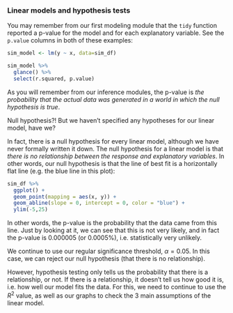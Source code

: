### Linear models and hypothesis tests

You may remember from our first modeling module that the `tidy` function reported a p-value for the model and for each explanatory variable. See the `p.value` columns in both of these examples:

```r
sim_model <- lm(y ~ x, data=sim_df)
```


```r
sim_model %>%
  glance() %>%
  select(r.squared, p.value)
```

As you will remember from our inference modules, the p-value is *the probability that the actual data was generated in a world in which the null hypothesis is true*.

Null hypothesis?! But we haven't specified any hypotheses for our linear model, have we?

In fact, there is a null hypothesis for every linear model, although we have never formally written it down. The null hypothesis for a linear model is that *there is no relationship between the response and explanatory variables*. In other words, our null hypothesis is that the line of best fit is a horizontally flat line (e.g. the blue line in this plot):

```r
sim_df %>%
  ggplot() +
  geom_point(mapping = aes(x, y)) +
  geom_abline(slope = 0, intercept = 0, color = "blue") +
  ylim(-5,25)
```

In other words, the p-value is the probability that the data came from this line. Just by looking at it, we can see that this is not very likely, and in fact the p-value is 0.000005 (or 0.0005%), i.e. statistically very unlikely.

We continue to use our regular significance threshold, $\alpha = 0.05$. In this case, we can reject our null hypothesis (that there is no relationship).

However, hypothesis testing only tells us the probability that there is a relationship, or not. If there is a relationship, it doesn't tell us how good it is, i.e. how well our model fits the data. For this, we need to continue to use the $R^2$ value, as well as our graphs to check the 3 main assumptions of the linear model.
